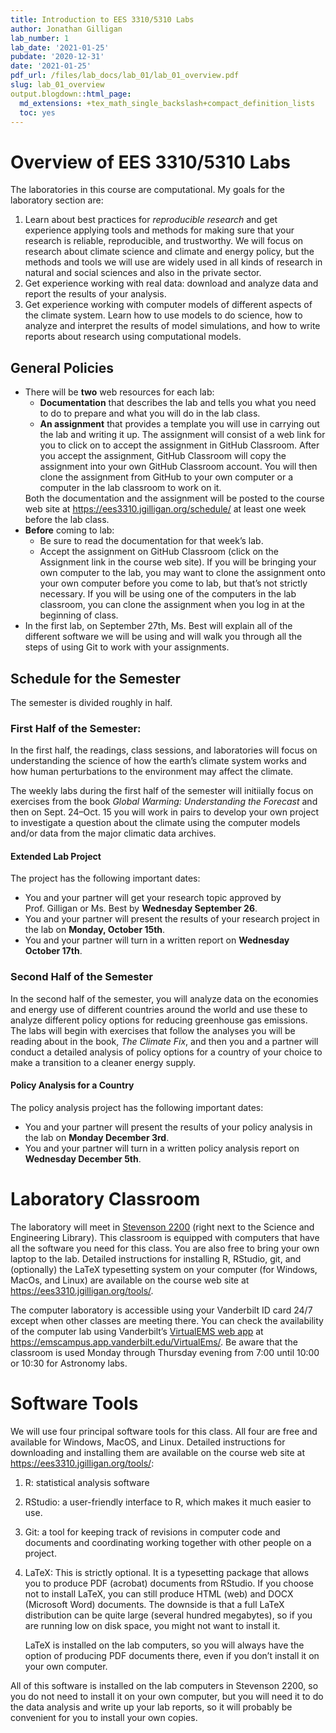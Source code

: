 ```yaml
---
title: Introduction to EES 3310/5310 Labs
author: Jonathan Gilligan
lab_number: 1
lab_date: '2021-01-25'
pubdate: '2020-12-31'
date: '2021-01-25'
pdf_url: /files/lab_docs/lab_01/lab_01_overview.pdf
slug: lab_01_overview
output.blogdown::html_page:
  md_extensions: +tex_math_single_backslash+compact_definition_lists
  toc: yes
---
```

# Overview of EES 3310/5310 Labs

The laboratories in this course are computational. My goals for the laboratory section are:

1. Learn about best practices for _reproducible research_ and get experience applying tools and methods for making 
   sure that your research is reliable, reproducible, and trustworthy.
   We will focus on research about climate science and climate and energy policy, but the methods and tools we will
   use are widely used in all kinds of research in natural and social sciences and also in the private sector.
2. Get experience working with real data: download and analyze data and report the results of your analysis.
3. Get experience working with computer models of different aspects of the climate system. Learn how to use models
   to do science, how to analyze and interpret the results of model simulations, and how to write reports about
   research using computational models.

## General Policies

* There will be **two** web resources for each lab: 
    * **Documentation** that describes the lab and tells you what you need to do to prepare and what you will do in the 
      lab class.
    * **An assignment** that provides a template you will use in carrying out the lab and writing it up. The assignment
      will consist of a web link for you to click on to accept the assignment in GitHub Classroom. After you accept
      the assignment, GitHub Classroom will copy the assignment into your own GitHub Classroom account.
      You will then clone the assignment from GitHub to your own computer or a computer in the lab classroom to work
      on it.

    Both the documentation and the assignment will be posted to the course web site at 
    <https://ees3310.jgilligan.org/schedule/> at least one week before the lab class.
* **Before** coming to lab:
    * Be sure to read the documentation for that week's lab.
    * Accept the assignment on GitHub Classroom (click on the Assignment link in the course web site). If you will be
      bringing your own computer to the lab, you may want to clone the assignment onto your own computer before you
      come to lab, but that's not strictly necessary. If you will be using one of the computers in the lab classroom,
      you can clone the assignment when you log in at the beginning of class.
      
* In the first lab, on September 27th, Ms. Best will explain all of the different software we will be using and will
  walk you through all the steps of using Git to work with your assignments.
   
## Schedule for the Semester

The semester is divided roughly in half. 

### First Half of the Semester:

In the first half, the readings, class sessions, and laboratories will focus 
on understanding the science of how the earth's climate system works and how human perturbations to the environment may
affect the climate. 

The weekly labs during the first half of the semester will initiially focus on exercises from the book 
_Global Warming: Understanding the Forecast_ 
and then on Sept. 24--Oct. 15 you will work in pairs to develop your own project to investigate a
question about the climate using the computer models and/or data from the major climatic data archives.

#### Extended Lab Project

The project has the following important dates:

* You and your partner will get your research topic approved by Prof. Gilligan or Ms. Best by 
  **Wednesday September 26**.
* You and your partner will present the results of your research project in the lab on **Monday, October 15th**.
* You and your partner will turn in a written report on **Wednesday October 17th**.

### Second Half of the Semester

In the second half of the semester, you will analyze data on the economies and energy use of different countries around
the world and use these to analyze different policy options for reducing greenhouse gas emissions. The labs will begin
with exercises that follow the analyses you will be reading about in the book, _The Climate Fix_, and then 
you and a partner will conduct a detailed analysis of policy options for a country of your choice to make a transition
to a cleaner energy supply.

#### Policy Analysis for a Country

The policy analysis project has the following important dates:

* You and your partner will present the results of your policy analysis in the lab on **Monday December 3rd**.
* You and your partner will turn in a written policy analysis report on **Wednesday December 5th**.


# Laboratory Classroom

The laboratory will meet in [Stevenson 2200](https://as.vanderbilt.edu/vuit/computer_services/facilities/Stevenson.php) 
(right next to the Science and Engineering Library). This classroom is
equipped with computers that have all the software you need for this class. You are also free to bring your own
laptop to the lab. Detailed instructions for installing R, RStudio, git, and (optionally) the LaTeX typesetting
system on your computer (for Windows, MacOs, and Linux) are available on the course web site at 
<https://ees3310.jgilligan.org/tools/>.

The computer laboratory is accessible using your Vanderbilt ID card 24/7 except when other classes are meeting there.
You can check the availability of the computer lab using Vanderbilt's 
[VirtualEMS web app](https://emscampus.app.vanderbilt.edu/VirtualEms/LocationDetails.aspx?data=7cZwpiiplNtjoymq%2bO2RAGKuISCBHNPXxVY8ryMN4zGmaUtIip9OXVNLod0VXhr6)
at <https://emscampus.app.vanderbilt.edu/VirtualEms/>.
Be aware that the classroom is used Monday through Thursday evening from 7:00 until 10:00 or 10:30 for Astronomy labs.

# Software Tools

We will use four principal software tools for this class. All four are free and available for Windows, MacOS, and 
Linux. Detailed instructions for downloading and installing them are available on the course web site at
<https://ees3310.jgilligan.org/tools/>:

1. R: statistical analysis software
2. RStudio: a user-friendly interface to R, which makes it much easier to use.
3. Git: a tool for keeping track of revisions in computer code and documents and coordinating working together with
   other people on a project.
4. LaTeX: This is strictly optional. It is a typesetting package that allows you to produce PDF (acrobat) documents
   from RStudio.  If you choose not to install LaTeX, you can still produce HTML (web) and DOCX (Microsoft Word) 
   documents. The downside is that a full LaTeX distribution can be quite large (several hundred megabytes), so if you
   are running low on disk space, you might not want to install it. 
   
     LaTeX is installed on the lab computers, so you will always have the option of producing PDF documents there, even
     if you don't install it on your own computer.

All of this software is installed on the lab computers in Stevenson 2200, so you do not need to install it on your own
computer, but you will need it to do the data analysis and write up your lab reports, so it will probably be convenient
for you to install your own copies.
